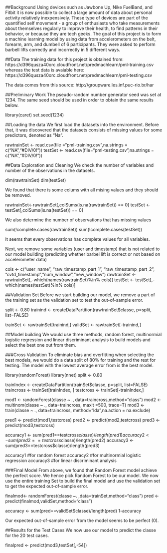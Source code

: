 ##Background Using devices such as Jawbone Up, Nike FuelBand, and Fitbit it is now possible to collect a large amount of data about personal activity relatively inexpensively. These type of devices are part of the quantified self movement - a group of enthusiasts who take measurements about themselves regularly to improve their health, to find patterns in their behavior, or because they are tech geeks. The goal of this project is to form a machine learning model by using data from accelerometers on the belt, forearm, arm, and dumbell of 6 participants. They were asked to perform barbell lifts correctly and incorrectly in 5 different ways.

##Data The training data for this project is obtained from: https://d396qusza40orc.cloudfront.net/predmachlearn/pml-training.csv whereas the test data is avaiable here: https://d396qusza40orc.cloudfront.net/predmachlearn/pml-testing.csv

The data comes from this source: http://groupware.les.inf.puc-rio.br/har

##Preliminary Work The pseudo-random number generator seed was set at 1234. The same seed should be used in order to obtain the same results below.

library(caret)
set.seed(1234)

##Loading the data We first load the datasets into the environment. Before that, it was discovered that the datasets consists of missing values for some predictors, denoted as "Na".

rawtrainSet <- read.csv(file ="pml-training.csv",na.strings = c("NA","#DIV/0!"))
testSet <- read.csv(file="pml-testing.csv",na.strings = c("NA","#DIV/0!"))

##Data Exploration and Cleaning We check the number of variables and number of the observations in the datasets.

dim(rawtrainSet)
dim(testSet)

We found that there is some colums with all mising values and they should be removed.

rawtrainSet<-rawtrainSet[,colSums(is.na(rawtrainSet)) == 0]
testSet <-testSet[,colSums(is.na(testSet)) == 0]

We also determine the number of observations that has missing values

sum(!complete.cases(rawtrainSet))
sum(!complete.cases(testSet))

It seems that every observations has complete values for all variables.

Next, we remove some variables (user and timestamp) that is not related to our model building (predicting whether barbel lift is correct or not based on accelerometer data)

cols <- c("user_name", "raw_timestamp_part_1",
                    "raw_timestamp_part_2", "cvtd_timestamp","num_window","new_window")
rawtrainSet <- rawtrainSet[,-which(names(rawtrainSet)%in% cols)]
testSet <- testSet[,-which(names(testSet)%in% cols)]

##Validation Set Before we start building our model, we remove a part of the training set as the validation set to test the out-of-sample error.

split <- 0.80
trainind <-  createDataPartition(rawtrainSet$classe, p=split, list=FALSE)

trainSet <- rawtrainSet[trainind,]
validSet <- rawtrainSet[-trainind,]

##Model building We would use three methods, random forest, multinormial logistic regression and linear discriminant analysis to build models and select the best one out from them.

###Cross Validation To eliminate bias and overfitting when selecting the best models, we would do a data split of 80% for training and the rest for testing. The model with the lowest average error from is the best model.


library(randomForest)
library(nnet)
split <- 0.80

trainIndex <- createDataPartition(trainSet$classe, p=split, list=FALSE)
traincross <- trainSet[trainIndex, ]
testcross <- trainSet[-trainIndex,]


mod1 <- randomForest(classe ~ ., data=traincross,method="class")
mod2 <- multinom(classe ~ ., data=traincross, maxit =500, trace=T)
mod3 <- train(classe ~ ., data=traincross, method="lda",na.action = na.exclude)
  
pred1 <- predict(mod1,testcross)
pred2 <- predict(mod2,testcross)
pred3 <- predict(mod3,testcross)

  
accuracy1 <- sum(pred1==testcross$classe)/length(pred1)
accuracy2 <- sum(pred2==testcross$classe)/length(pred2)
accuracy3 <- sum(pred3==testcross$classe)/length(pred3)


accuracy1 #for random forest
accuracy2 #for multinormial logistic regression
accuracy3 #for linear discriminant analysis

###Final Model From above, we found that Random Forest model achieve the perfect score. We hence pick Random Forest to be our model. We now use the entire training Set to build the final model and use the validation set to get the expected out-of-sample error.

finalmod<- randomForest(classe ~. ,data=trainSet,method="class")
pred <- predict(finalmod,validSet,method="class")

accuracy <- sum(pred==validSet$classe)/length(pred)
1-accuracy

Our expected out-of-sample error from the model seems to be perfect (0).

##Results for the Test Cases We now use our model to predict the classe for the 20 test cases.

finalpred <- predict(mod3,testSet[,-54])
